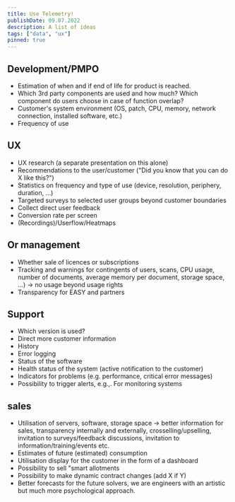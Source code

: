 ```yaml
---
title: Use Telemetry!
publishDate: 09.07.2022
description: A list of ideas 
tags: ["data", "ux"]
pinned: true
---
```


## Development/PMPO
- Estimation of when and if end of life for product is reached.
- Which 3rd party components are used and how much? Which component do users choose in case of function overlap?
- Customer's system environment (OS, patch, CPU, memory, network connection, installed software, etc.)
-  Frequency of use
## UX
- UX research (a separate presentation on this alone)
- Recommendations to the user/customer ("Did you know that you can do X like this?")
- Statistics on frequency and type of use (device, resolution, periphery, duration, ...)
- Targeted surveys to selected user groups beyond customer boundaries
- Collect direct user feedback
- Conversion rate per screen
- (Recordings)/Userflow/Heatmaps

## Or management
- Whether sale of licences or subscriptions
- Tracking and warnings for contingents of users, scans, CPU usage, number of documents, average memory per document, storage space, ...) -> no usage beyond usage rights
- Transparency for EASY and partners


## Support
- Which version is used? 
- Direct more customer information
- History
- Error logging
- Status of the software
- Health status of the system (active notification to the customer)
- Indicators for problems (e.g. performance, critical error messages)
- Possibility to trigger alerts, e.g.,. For monitoring systems
## sales
- Utilisation of servers, software, storage space -> better information for sales, transparency internally and externally, crosselling/upselling, invitation to surveys/feedback discussions, invitation to information/training/events etc. 
- Estimates of future (estimated) consumption
- Utilisation display for the customer in the form of a dashboard
- Possibility to sell "smart allotments
- Possibility to make dynamic contract changes (add X if Y)
- Better forecasts for the future solvers, we are engineers with an artistic but much more psychological approach. 